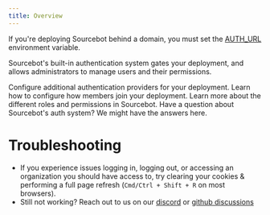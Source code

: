 ```yaml
---
title: Overview
---
```


<Warning>If you're deploying Sourcebot behind a domain, you must set the [AUTH_URL](/docs/configuration/environment-variables) environment variable.</Warning>

Sourcebot's built-in authentication system gates your deployment, and allows administrators to manage users and their permissions. 

<CardGroup cols={2}>
    <Card horizontal title="Authentication providers" icon="lock" href="/docs/configuration/auth/providers">
        Configure additional authentication providers for your deployment.
    </Card>
    <Card horizontal title="Inviting members" icon="user" href="/docs/configuration/auth/inviting-members">
        Learn how to configure how members join your deployment.
    </Card>
    <Card horizontal title="Roles and permissions" icon="shield" href="/docs/configuration/auth/roles-and-permissions">
        Learn more about the different roles and permissions in Sourcebot.
    </Card>
    <Card horizontal title="FAQ" icon="question" href="/docs/configuration/auth/faq">
        Have a question about Sourcebot's auth system? We might have the answers here.
    </Card>
</CardGroup>


# Troubleshooting

- If you experience issues logging in, logging out, or accessing an organization you should have access to, try clearing your cookies & performing a full page refresh (`Cmd/Ctrl + Shift + R` on most browsers).
- Still not working? Reach out to us on our [discord](https://discord.com/invite/6Fhp27x7Pb) or [github discussions](https://github.com/sourcebot-dev/sourcebot/discussions)